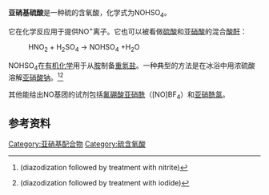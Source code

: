 {{chembox
| verifiedrevid = 400328939
|   Name = 亚硝基硫酸
|   ImageFile = Nitrosylsulfuric acid structure.svg
|   ImageSize = 200px
|   ImageName = Structural formula of nitrosylsulfuric acid
|   ImageFile1 = Nitrosylsulfuric-acid-3D-balls-B.png
|   ImageSize1 = 180px
|   ImageName1 = Ball-and-stick model 
|   IUPACName = Nitrosylsulfuric acid
|   OtherNames = nitrosonium bisulfate, chamber crystals
| Section1 = {{Chembox Identifiers
| SMILES = O=NOS(=O)(=O)O
| ChemSpiderID_Ref = {{chemspidercite|correct|chemspider}}
| ChemSpiderID = 74147
| PubChem = 82157
| InChI = 1/HNO5S/c2-1-6-7(3,4)5/h(H,3,4,5)
| InChIKey = VQTGUFBGYOIUFS-UHFFFAOYAM
| StdInChI_Ref = {{stdinchicite|correct|chemspider}}
| StdInChI = 1S/HNO5S/c2-1-6-7(3,4)5/h(H,3,4,5)
| StdInChIKey_Ref = {{stdinchicite|correct|chemspider}}
| StdInChIKey = VQTGUFBGYOIUFS-UHFFFAOYSA-N
| CASNo_Ref = {{cascite|correct|??}}
| CASNo = 7782-78-7
| RTECS = 
  }}
| Section2 = {{Chembox Properties
|   Formula = HNO<sub>5</sub>S
|   MolarMass = 127.08
|   Appearance = 淡黄色晶体
|   Density = 40%硫酸溶液中为1.612 g/mL
|   Solubility = 分解
|   SolubleOther = 易溶于[[硫酸|H<sub>2</sub>SO<sub>4</sub>]]
|   MeltingPt = 73.5 °C
|   BoilingPt = 分解
|   pKb = 
  }}
| Section3 = {{Chembox Structure
|   CrystalStruct = 
  }}
| Section7 = {{Chembox Hazards
|   ExternalMSDS =
|   MainHazards = 氧化剂
|   RPhrases = 
|   SPhrases = 
  }}
| Section8 = {{Chembox Related
|   OtherAnions = [[亚硝酰氯|NOCl]]
|   OtherCations = [[硫酸氢钠|NaHSO<sub>4</sub>]]
|   OtherCpds = [[氟硼酸亚硝酰|NOBF<sub>4</sub>]]
  }}
}}

'''亚硝基硫酸'''是一种硫的含氧酸，化学式为NOHSO<sub>4</sub>。

它在化学反应用于提供NO<sup>+</sup>离子。它也可以被看做[[硫酸|硫酸]]和[[亚硝酸|亚硝酸]]的混合[[酸酐|酸酐]]：
: HNO<sub>2</sub>  +  H<sub>2</sub>SO<sub>4</sub>  →  NOHSO<sub>4</sub>  +H<sub>2</sub>O

NOHSO<sub>4</sub>在[[有机化学|有机化学]]用于从[[胺|胺]]制备[[重氮盐|重氮盐]]。一种典型的方法是在冰浴中用浓硫酸溶解[[亚硝酸钠|亚硝酸钠]]。<ref>{{OrgSynth | author = Hodgson, H, H.; Mahadevan, A. P. Ward, E. R. | title = 1,4-Dinitronaphthalene | collvol = 3 | collvolpages = 341 | prep = cv3p0341 | year = 1955}} (diazodization followed by treatment with nitrite)</ref><ref>{{OrgSynth | author = Sandin, R. B.; Cairns, T. L. | title = 1,2,3-Triiodo-5-nitrobenzene | collvol = 2 | collvolpages = 604 | year = 1943 | prep = cv2p0604}} (diazodization followed by treatment with iodide)</ref>

其他能给出NO基团的试剂包括[[氟硼酸亚硝酰|氟硼酸亚硝酰]]（[NO]BF<sub>4</sub>）和[[亚硝酰氯|亚硝酰氯]]。

== 参考资料 ==
{{reflist}}

{{氢化合物}}

[[Category:亚硝基配合物|Category:亚硝基配合物]]
[[Category:硫含氧酸|Category:硫含氧酸]]